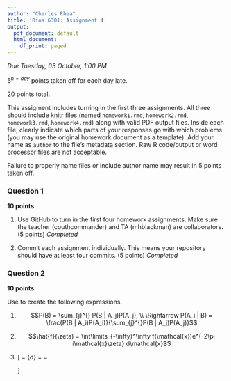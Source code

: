 ```yaml
---
author: "Charles Rhea"
title: 'Bios 6301: Assignment 4'
output:
  pdf_document: default
  html_document:
    df_print: paged
---
```


*Due Tuesday, 03 October, 1:00 PM*

$5^{n=day}$ points taken off for each day late.

20 points total.

This assigment includes turning in the first three assignments. All three should
include knitr files (named `homework1.rmd`, `homework2.rmd`, `homework3.rmd`, `homework4.rmd`)
along with valid PDF output files. Inside each file, clearly indicate which
parts of your responses go with which problems (you may use the original homework
document as a template). Add your name as `author` to the file's metadata section.
Raw R code/output or word processor files are not acceptable.

Failure to properly name files or include author name may result in 5 points taken off.

### Question 1 ###

**10 points**

1. Use GitHub to turn in the first four homework assignments. Make sure the teacher (couthcommander) and TA (mhblackman) are collaborators. (5 points)
*Completed*

1. Commit each assignment individually.  This means your repository should have at least four commits. (5 points)
*Completed*

### Question 2 ###

**10 points**

Use \LaTeX to create the following expressions.

1.  $$P(B) = \sum_{j}^{} P(B | A_j)P(A_j), \\
    \Rightarrow P(A_i | B) = \frac{P(B | A_i)P(A_i)}{\sum_{j}^{}P(B | A_j)P(A_j)}$$


2. $$\hat{f}(\zeta) = \int\limits_{-\infty}^\infty f(\mathcal{x})e^{-2\pi i\mathcal{x}\zeta} d\mathcal{x}$$


3. \[
\textbf J = \frac{d\textbf f} {d\textbf x} = \left[\frac{\partial \textbf f} {\partial\mathcal{x}_1} \cdots \frac{\partial \textbf f} {\partial\mathcal{x}_n}\right] = \begin{bmatrix}
     \frac{\partial f_1} {\partial\mathcal{x}_1} & \cdots & \frac{\partial f_1} {\partial\mathcal{x}_n} \\
    \vdots & \ddots & \vdots \\
    \frac{\partial f_m} {\partial\mathcal{x}_1} & \cdots & \frac{\partial f_m} {\partial\mathcal{x}_n}
\end{bmatrix}
\]
